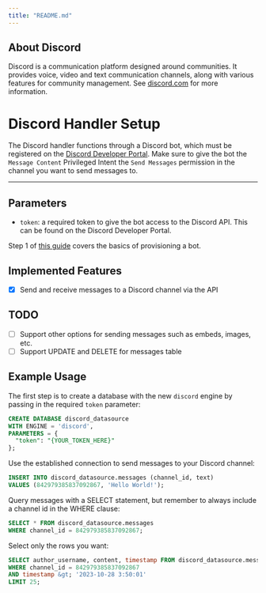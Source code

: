 ```yaml
---
title: "README.md"
---
```


## About Discord

Discord is a communication platform designed around communities. It provides voice, video and text communication channels, along with various features for community management. See [discord.com](https://discord.com/) for more information.

# Discord Handler Setup

The Discord handler functions through a Discord bot, which must be registered on the [Discord Developer Portal](https://discord.com/developers). Make sure to give the bot the `Message Content` Privileged Intent the `Send Messages` permission in the channel you want to send messages to.

--- 

## Parameters

- `token`: a required token to give the bot access to the Discord API. This can be found on the Discord Developer Portal.

Step 1 of [this guide](https://discord.com/developers/docs/getting-started) covers the basics of provisioning a bot.

## Implemented Features

- [x] Send and receive messages to a Discord channel via the API

## TODO

- [ ] Support other options for sending messages such as embeds, images, etc.
- [ ] Support UPDATE and DELETE for messages table

## Example Usage

The first step is to create a database with the new `discord` engine by passing in the required `token` parameter:

~~~~sql
CREATE DATABASE discord_datasource
WITH ENGINE = 'discord',
PARAMETERS = {
  "token": "{YOUR_TOKEN_HERE}"
};
~~~~

Use the established connection to send messages to your Discord channel:

~~~~sql
INSERT INTO discord_datasource.messages (channel_id, text)
VALUES (842979385837092867, 'Hello World!');
~~~~

Query messages with a SELECT statement, but remember to always include a channel id in the WHERE clause:

~~~~sql
SELECT * FROM discord_datasource.messages
WHERE channel_id = 842979385837092867;
~~~~

Select only the rows you want:

~~~~sql
SELECT author_username, content, timestamp FROM discord_datasource.messages
WHERE channel_id = 842979385837092867
AND timestamp &gt; '2023-10-28 3:50:01'
LIMIT 25;
~~~~
